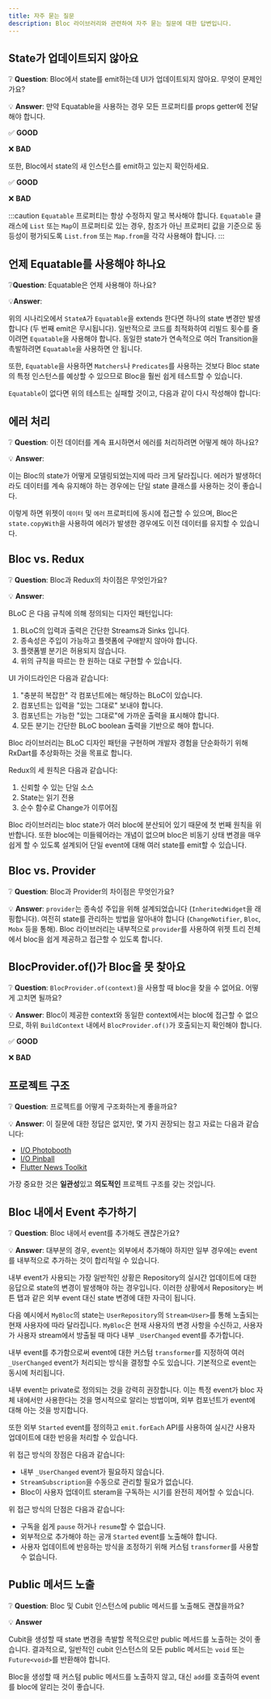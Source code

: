```yaml
---
title: 자주 묻는 질문
description: Bloc 라이브러리와 관련하여 자주 묻는 질문에 대한 답변입니다.
---
```



## State가 업데이트되지 않아요

❔ **Question**: Bloc에서 state를 emit하는데 UI가 업데이트되지 않아요. 무엇이 문제인가요?

💡 **Answer**: 만약 Equatable을 사용하는 경우 모든 프로퍼티를 props getter에 전달해야 합니다.

✅ **GOOD**

<StateNotUpdatingGood1Snippet />

❌ **BAD**

<StateNotUpdatingBad1Snippet />

<StateNotUpdatingBad2Snippet />

또한, Bloc에서 state의 새 인스턴스를 emit하고 있는지 확인하세요.

✅ **GOOD**

<StateNotUpdatingGood2Snippet />

<StateNotUpdatingGood3Snippet />

❌ **BAD**

<StateNotUpdatingBad3Snippet />

:::caution
`Equatable` 프로퍼티는 항상 수정하지 말고 복사해야 합니다. `Equatable` 클래스에 `List` 또는 `Map`이 프로퍼티로 있는 경우, 참조가 아닌 프로퍼티 값을 기준으로 동등성이 평가되도록 `List.from` 또는 `Map.from`을 각각 사용해야 합니다.
:::

## 언제 Equatable를 사용해야 하나요

❔**Question**: Equatable은 언제 사용해야 하나요?

💡**Answer**:

<EquatableEmitSnippet />

위의 시나리오에서 `StateA`가 `Equatable`을 extends 한다면 하나의 state 변경만 발생합니다 (두 번째 emit은 무시됩니다). 일반적으로 코드를 최적화하여 리빌드 횟수를 줄이려면 `Equatable`을 사용해야 합니다. 동일한 state가 연속적으로 여러 Transition을 촉발하려면 `Equatable`을 사용하면 안 됩니다.

또한, `Equatable`을 사용하면 `Matchers`나 `Predicates`를 사용하는 것보다 Bloc state의 특정 인스턴스를 예상할 수 있으므로 Bloc을 훨씬 쉽게 테스트할 수 있습니다.

<EquatableBlocTestSnippet />

`Equatable`이 없다면 위의 테스트는 실패할 것이고, 다음과 같이 다시 작성해야 합니다:

<NoEquatableBlocTestSnippet />

## 에러 처리

❔ **Question**: 이전 데이터를 계속 표시하면서 에러를 처리하려면 어떻게 해야 하나요?

💡 **Answer**:

이는 Bloc의 state가 어떻게 모델링되었는지에 따라 크게 달라집니다. 에러가 발생하더라도 데이터를 계속 유지해야 하는 경우에는 단일 state 클래스를 사용하는 것이 좋습니다.

<SingleStateSnippet />

이렇게 하면 위젯이 `데이터` 및 `에러` 프로퍼티에 동시에 접근할 수 있으며, Bloc은 `state.copyWith`을 사용하여 에러가 발생한 경우에도 이전 데이터를 유지할 수 있습니다.

<SingleStateUsageSnippet />

## Bloc vs. Redux

❔ **Question**: Bloc과 Redux의 차이점은 무엇인가요?

💡 **Answer**:

BLoC 은 다음 규칙에 의해 정의되는 디자인 패턴입니다:

1. BLoC의 입력과 출력은 간단한 Streams과 Sinks 입니다.
2. 종속성은 주입이 가능하고 플렛폼에 구애받지 않아야 합니다.
3. 플랫폼별 분기은 허용되지 않습니다.
4. 위의 규칙을 따르는 한 원하는 대로 구현할 수 있습니다.

UI 가이드라인은 다음과 같습니다:

1. "충분히 복잡한" 각 컴포넌트에는 해당하는 BLoC이 있습니다.
2. 컴포넌트는 입력을 "있는 그대로" 보내야 합니다.
3. 컴포넌트는 가능한 "있는 그대로"에 가까운 출력을 표시해야 합니다.
4. 모든 분기는 간단한 BLoC boolean 출력을 기반으로 해야 합니다.

Bloc 라이브러리는 BLoC 디자인 패턴을 구현하며 개발자 경험을 단순화하기 위해 RxDart를 추상화하는 것을 목표로 합니다.

Redux의 세 원칙은 다음과 같습니다:

1. 신뢰할 수 있는 단일 소스
2. State는 읽기 전용
3. 순수 함수로 Change가 이루어짐

Bloc 라이브러리는 bloc state가 여러 bloc에 분산되어 있기 때문에 첫 번째 원칙을 위반합니다. 또한 bloc에는 미들웨어라는 개념이 없으며 bloc은 비동기 상태 변경을 매우 쉽게 할 수 있도록 설계되어 단일 event에 대해 여러 state를 emit할 수 있습니다.

## Bloc vs. Provider

❔ **Question**: Bloc과 Provider의 차이점은 무엇인가요?

💡 **Answer**: `provider`는 종속성 주입을 위해 설계되었습니다 (`InheritedWidget`을 래핑합니다). 여전히 state를 관리하는 방법을 알아내야 합니다 (`ChangeNotifier`, `Bloc`, `Mobx` 등을 통해). Bloc 라이브러리는 내부적으로 `provider`를 사용하여 위젯 트리 전체에서 bloc을 쉽게 제공하고 접근할 수 있도록 합니다.

## BlocProvider.of()가 Bloc을 못 찾아요

❔ **Question**: `BlocProvider.of(context)`을 사용할 때 bloc을 찾을 수 없어요. 어떻게 고치면 될까요?

💡 **Answer**: Bloc이 제공한 context와 동일한 context에서는 bloc에 접근할 수 없으므로, 하위 `BuildContext` 내에서 `BlocProvider.of()`가 호출되는지 확인해야 합니다.

✅ **GOOD**

<BlocProviderGood1Snippet />

<BlocProviderGood2Snippet />

❌ **BAD**

<BlocProviderBad1Snippet />

## 프로젝트 구조

❔ **Question**: 프로젝트를 어떻게 구조화하는게 좋을까요?

💡 **Answer**: 이 질문에 대한 정답은 없지만, 몇 가지 권장되는 참고 자료는 다음과 같습니다:

- [I/O Photobooth](https://github.com/flutter/photobooth)
- [I/O Pinball](https://github.com/flutter/pinball)
- [Flutter News Toolkit](https://github.com/flutter/news_toolkit)

가장 중요한 것은 **일관성**있고 **의도적인** 프로젝트 구조를 갖는 것입니다.

## Bloc 내에서 Event 추가하기

❔ **Question**: Bloc 내에서 event를 추가해도 괜찮은가요?

💡 **Answer**: 대부분의 경우, event는 외부에서 추가해야 하지만 일부 경우에는 event를 내부적으로 추가하는 것이 합리적일 수 있습니다.

내부 event가 사용되는 가장 일반적인 상황은 Repository의 실시간 업데이트에 대한 응답으로 state의 변경이 발생해야 하는 경우입니다. 이러한 상황에서 Repository는 버튼 탭과 같은 외부 event 대신 state 변경에 대한 자극이 됩니다.

다음 예시에서 `MyBloc`의 state는 `UserRepository`의 `Stream<User>`를 통해 노출되는 현재 사용자에 따라 달라집니다. `MyBloc`은 현재 사용자의 변경 사항을 수신하고, 사용자가 사용자 stream에서 방출될 때 마다 내부 `_UserChanged` event를 추가합니다.

<BlocInternalAddEventSnippet />

내부 event를 추가함으로써 event에 대한 커스텀 `transformer`를 지정하여 여러 `_UserChanged` event가 처리되는 방식을 결정할 수도 있습니다. 기본적으로 event는 동시에 처리됩니다.

내부 event는 private로 정의되는 것을 강력히 권장합니다. 이는 특정 event가 bloc 자체 내에서만 사용한다는 것을 명시적으로 알리는 방법이며, 외부 컴포넌트가 event에 대해 아는 것을 방지합니다.

<BlocInternalEventSnippet />

또한 외부 `Started` event를 정의하고 `emit.forEach` API를 사용하여 실시간 사용자 업데이트에 대한 반응을 처리할 수 있습니다.

<BlocExternalForEachSnippet />

위 접근 방식의 장점은 다음과 같습니다:

- 내부 `_UserChanged` event가 필요하지 않습니다.
- `StreamSubscription`을 수동으로 관리할 필요가 없습니다.
- Bloc이 사용자 업데이트 steram을 구독하는 시기를 완전히 제어할 수 있습니다.

위 접근 방식의 단점은 다음과 같습니다:

- 구독을 쉽게 `pause` 하거나 `resume`할 수 없습니다.
- 외부적으로 추가해야 하는 공개 `Started` event를 노출해야 합니다.
- 사용자 업데이트에 반응하는 방식을 조정하기 위해 커스텀 `transformer`를 사용할 수 없습니다.

## Public 메서드 노출

❔ **Question**: Bloc 및 Cubit 인스턴스에 public 메서드를 노출해도 괜찮을까요?

💡 **Answer**

Cubit을 생성할 때 state 변경을 촉발할 목적으로만 public 메서드를 노출하는 것이 좋습니다. 결과적으로, 일반적인 cubit 인스턴스의 모든 public 메서드는 `void` 또는 `Future<void>`를 반환해야 합니다.

Bloc을 생성할 때 커스텀 public 메서드를 노출하지 않고, 대신 `add`를 호출하여 event를 bloc에 알리는 것이 좋습니다.
